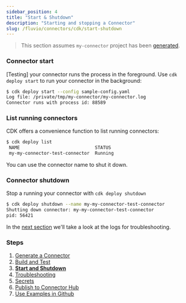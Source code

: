 ```yaml
---
sidebar_position: 4
title: "Start & Shutdown"
description: "Starting and stopping a Connector"
slug: /fluvio/connectors/cdk/start-shutdown
---
```


> This section assumes `my-connector` project has been [generated](/connectors/cdk/generate).

### Connector start

[Testing] your connector runs the process in the foreground. Use `cdk deploy start` to run your connector in the background:


```bash copy="fl"
$ cdk deploy start --config sample-config.yaml
Log file: /private/tmp/my-connector/my-connector.log
Connector runs with process id: 88589
```

### List running connectors

CDK offers a convenience function to list running connectors:


```bash copy="fl"
$ cdk deploy list
 NAME                            STATUS
 my-my-connector-test-connector  Running
```

You can use the connector name to shut it down.

### Connector shutdown

Stop a running your connector with `cdk deploy shutdown`


```bash copy="fl"
$ cdk deploy shutdown --name my-my-connector-test-connector
Shutting down connector: my-my-connector-test-connector
pid: 56421
 ```

In the [next section](/connectors/cdk/troubleshooting) we'll take a look at the logs for troubleshooting.


### Steps

1. [Generate a Connector](/connectors/cdk/generate)
2. [Build and Test](/connectors/cdk/build)
3. **[Start and Shutdown](/connectors/cdk/start-shutdown)**
4. [Troubleshooting](/connectors/cdk/troubleshooting)
5. [Secrets](/connectors/cdk/secrets)
6. [Publish to Connector Hub](/connectors/cdk/publish)
7. [Use Examples in Github](/connectors/cdk/github-examples)

[InfinyOn Cloud]: https://infinyon.cloud
[next section]: /connectors/cdk/start-shutdown
